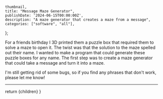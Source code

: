 
    thumbnail,
    title: "Message Maze Generator",
    publishDate: '2024-06-15T00:00:00Z',
    description: "A maze generator that creates a maze from a message",
    categories: ["software", "all"],
};

For a friends birthday I 3D printed them a puzzle box that required them to solve a maze to open it. The twist was that the solution to the maze spelled out their name. I wanted to make a program that could generate these puzzle boxes for any name. The first step was to create a maze generator that could take a message and turn it into a maze.

I'm still getting rid of some bugs, so if you find any phrases that don't work, please let me know!

<hr className="my-8" />

<MazeGenerator />

  return <ProjectLayout metadata={metadata}>{children}</ProjectLayout>
}